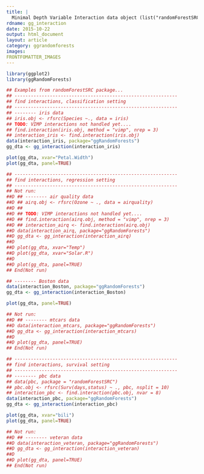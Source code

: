 ```yaml
---
title: |
  Minimal Depth Variable Interaction data object (list("randomForestSRC::find.interaction")).
rdname: gg_interaction
date: 2015-10-22
output: html_document
layout: article
category: ggrandomforests
images:
FRONTFOMATTER_IMAGES
---
```


```r
library(ggplot2)
library(ggRandomForests)
```

```r

## Examples from randomForestSRC package...
## ------------------------------------------------------------
## find interactions, classification setting
## ------------------------------------------------------------
## -------- iris data
## iris.obj <- rfsrc(Species ~., data = iris)
## TODO: VIMP interactions not handled yet....
## find.interaction(iris.obj, method = "vimp", nrep = 3)
## interaction_iris <- find.interaction(iris.obj)
data(interaction_iris, package="ggRandomForests")
gg_dta <- gg_interaction(interaction_iris)

plot(gg_dta, xvar="Petal.Width")
plot(gg_dta, panel=TRUE)

## ------------------------------------------------------------
## find interactions, regression setting
## ------------------------------------------------------------
## Not run: 
##D ## -------- air quality data
##D ## airq.obj <- rfsrc(Ozone ~ ., data = airquality)
##D ##
##D ## TODO: VIMP interactions not handled yet....
##D ## find.interaction(airq.obj, method = "vimp", nrep = 3)
##D ## interaction_airq <- find.interaction(airq.obj)
##D data(interaction_airq, package="ggRandomForests")
##D gg_dta <- gg_interaction(interaction_airq)
##D 
##D plot(gg_dta, xvar="Temp")
##D plot(gg_dta, xvar="Solar.R")
##D 
##D plot(gg_dta, panel=TRUE)
## End(Not run)

## -------- Boston data
data(interaction_Boston, package="ggRandomForests")
gg_dta <- gg_interaction(interaction_Boston)

plot(gg_dta, panel=TRUE)

## Not run: 
##D ## -------- mtcars data
##D data(interaction_mtcars, package="ggRandomForests")
##D gg_dta <- gg_interaction(interaction_mtcars)
##D 
##D plot(gg_dta, panel=TRUE)
## End(Not run)

## ------------------------------------------------------------
## find interactions, survival setting
## ------------------------------------------------------------
## -------- pbc data
## data(pbc, package = "randomForestSRC")
## pbc.obj <- rfsrc(Surv(days,status) ~ ., pbc, nsplit = 10)
## interaction_pbc <- find.interaction(pbc.obj, nvar = 8)
data(interaction_pbc, package="ggRandomForests")
gg_dta <- gg_interaction(interaction_pbc)

plot(gg_dta, xvar="bili")
plot(gg_dta, panel=TRUE)

## Not run: 
##D ## -------- veteran data
##D data(interaction_veteran, package="ggRandomForests")
##D gg_dta <- gg_interaction(interaction_veteran)
##D 
##D plot(gg_dta, panel=TRUE)
## End(Not run)



```